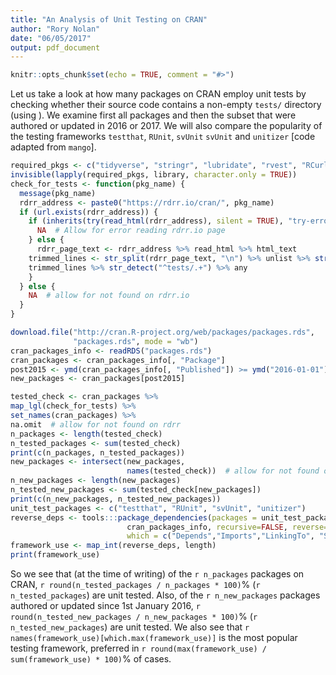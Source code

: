 ```yaml
---
title: "An Analysis of Unit Testing on CRAN"
author: "Rory Nolan"
date: "06/05/2017"
output: pdf_document
---
```


```r
knitr::opts_chunk$set(echo = TRUE, comment = "#>")
```

Let us take a look at how many packages on CRAN employ unit tests by checking whether their source code contains a non-empty `tests/` directory (using \url{https://rdrr.io}). We examine first all packages and then the subset that were authored or updated in 2016 or 2017. We will also compare the popularity of the testing frameworks `testthat`, `RUnit`, `svUnit` `svUnit` and `unitizer` [code adapted from `mango`].
```r
required_pkgs <- c("tidyverse", "stringr", "lubridate", "rvest", "RCurl")
invisible(lapply(required_pkgs, library, character.only = TRUE))
check_for_tests <- function(pkg_name) {
  message(pkg_name)
  rdrr_address <- paste0("https://rdrr.io/cran/", pkg_name)
  if (url.exists(rdrr_address)) {
    if (inherits(try(read_html(rdrr_address), silent = TRUE), "try-error")) {
      NA  # Allow for error reading rdrr.io page
    } else {
      rdrr_page_text <- rdrr_address %>% read_html %>% html_text
    trimmed_lines <- str_split(rdrr_page_text, "\n") %>% unlist %>% str_trim()
    trimmed_lines %>% str_detect("^tests/.+") %>% any
    }
  } else {
    NA  # allow for not found on rdrr.io
  }
}

download.file("http://cran.R-project.org/web/packages/packages.rds",
              "packages.rds", mode = "wb")
cran_packages_info <- readRDS("packages.rds")
cran_packages <- cran_packages_info[, "Package"]
post2015 <- ymd(cran_packages_info[, "Published"]) >= ymd("2016-01-01")
new_packages <- cran_packages[post2015]

tested_check <- cran_packages %>%
map_lgl(check_for_tests) %>%
set_names(cran_packages) %>%
na.omit  # allow for not found on rdrr
n_packages <- length(tested_check)
n_tested_packages <- sum(tested_check)
print(c(n_packages, n_tested_packages))
new_packages <- intersect(new_packages,
                          names(tested_check))  # allow for not found on rdrr
n_new_packages <- length(new_packages)
n_tested_new_packages <- sum(tested_check[new_packages])
print(c(n_new_packages, n_tested_new_packages))
unit_test_packages <- c("testthat", "RUnit", "svUnit", "unitizer")
reverse_deps <- tools:::package_dependencies(packages = unit_test_packages,
                          cran_packages_info, recursive=FALSE, reverse=TRUE,
                          which = c("Depends","Imports","LinkingTo", "Suggests"))
framework_use <- map_int(reverse_deps, length)
print(framework_use)
```
So we see that (at the time of writing) of the `r n_packages` packages on CRAN, `r round(n_tested_packages / n_packages * 100)`% (`r n_tested_packages`) are unit tested. Also, of the `r n_new_packages` packages authored or updated since 1st January 2016, `r round(n_tested_new_packages / n_new_packages * 100)`% (`r n_tested_new_packages`) are unit tested. We also see that `r names(framework_use)[which.max(framework_use)]` is the most popular testing framework, preferred in `r round(max(framework_use) / sum(framework_use) * 100)`% of cases.
